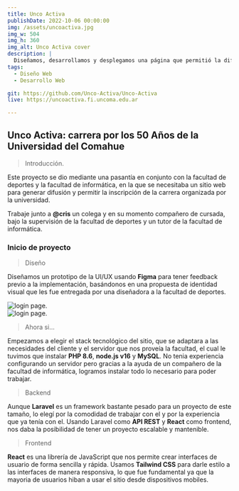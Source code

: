 ```yaml
---
title: Unco Activa
publishDate: 2022-10-06 00:00:00
img: /assets/uncoactiva.jpg
img_w: 504
img_h: 360
img_alt: Unco Activa cover
description: |
  Diseñamos, desarrollamos y desplegamos una página que permitió la difusión e inscripción a la carrera en las bardas por los 50 años de la Universidad del comahue.
tags:
  - Diseño Web
  - Desarrollo Web

git: https://github.com/Unco-Activa/Unco-Activa
live: https://uncoactiva.fi.uncoma.edu.ar

---
```




<h2 class="text-2xl md:text-5xl" >Unco Activa: carrera por los 50 Años de la Universidad del Comahue </h2>
  




> Introducción.

Este proyecto se dio mediante una pasantía en conjunto con la facultad de deportes y la facultad de informática, en la que se necesitaba un sitio web para generar difusión y permitir la inscripción de la carrera organizada por la universidad.

Trabaje junto a **@cris** un colega y en su momento compañero de cursada, bajo la supervisión de la facultad de deportes y un tutor de la facultad de informática.

### Inicio de proyecto



> Diseño

Diseñamos un prototipo de la UI/UX usando **Figma** para tener feedback previo a la implementación, basándonos en una propuesta de identidad visual que les fue entregada por una diseñadora a la facultad de deportes.

<div class="flex justify-center my-10">
<Image class="rounded-3xl" src="/uncoactiva/pagina_inscrip.jpg" alt="login page." width={375} aspectRatio={375/587} />
</div>

<div class="flex  justify-center my-10">
<Image class="rounded-3xl" src="/uncoactiva/modales.jpg" alt="login page." width={375} aspectRatio={375/667} />
</div>



>Ahora si...

Empezamos a elegir el stack tecnológico del sitio, que se adaptara a las necesidades del cliente y el servidor que nos proveía la facultad, el cual le tuvimos que instalar **PHP 8.6**, **node.js v16** y **MySQL**. No tenia experiencia configurando un servidor pero gracias a la ayuda de un compañero de la facultad de informática, logramos instalar todo lo necesario para poder trabajar.


> Backend

Aunque **Laravel** es un framework bastante pesado para un proyecto de este tamaño, lo elegí por la comodidad de trabajar con el y por la experiencia que ya tenía con el. Usando Laravel como **API REST** y **React** como frontend, nos daba la posibilidad de tener un proyecto escalable y mantenible.


> Frontend

**React** es una librería de JavaScript que nos permite crear interfaces de usuario de forma sencilla y rápida. Usamos **Tailwind CSS** para darle estilo a las interfaces de manera responsiva, lo que fue fundamental ya que la mayoria de usuarios hiban a usar el sitio desde dispositivos mobiles.








